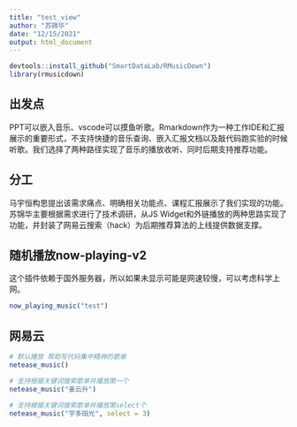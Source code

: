 ```yaml
---
title: "test_view"
author: "苏锦华"
date: "12/15/2021"
output: html_document
---
```


```r
devtools::install_github("SmartDataLab/RMusicDown")
library(rmusicdown)
```

## 出发点

PPT可以嵌入音乐、vscode可以摸鱼听歌。Rmarkdown作为一种工作IDE和汇报展示的重要形式，不支持快捷的音乐查询、嵌入汇报文档以及敲代码跑实验的时候听歌。我们选择了两种路径实现了音乐的播放收听、同时后期支持推荐功能。

## 分工

马宇恒构思提出该需求痛点、明确相关功能点、课程汇报展示了我们实现的功能。
苏锦华主要根据需求进行了技术调研，从JS Widget和外链播放的两种思路实现了功能，并封装了网易云搜索（hack）为后期推荐算法的上线提供数据支撑。

## 随机播放now-playing-v2

这个插件依赖于国外服务器，所以如果未显示可能是网速较慢，可以考虑科学上网。

```r
now_playing_music("test")
```

## 网易云


```r
# 默认播放 帮助写代码集中精神的歌单
netease_music()
```

```r
# 支持根据关键词搜索歌单并播放第一个
netease_music("姜云升")
```

```r
# 支持根据关键词搜索歌单并播放第select个
netease_music("宇多田光", select = 3)
```

